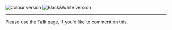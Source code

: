 [[Image:Logoxmms2 colour.png|Colour version]]
[[Image:Logoxmms2 bw.png|Black&White version]]

----

Please use the [[Talk:Henrik's proposal | Talk page]], if you'd like to comment on this.